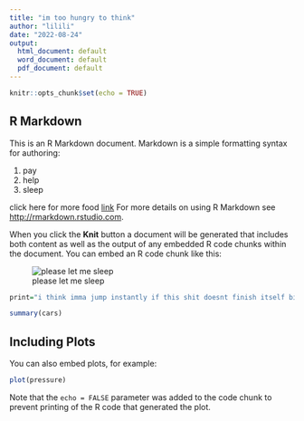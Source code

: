 ```yaml
---
title: "im too hungry to think"
author: "lilili"
date: "2022-08-24"
output:
  html_document: default
  word_document: default
  pdf_document: default
---
```


```r
knitr::opts_chunk$set(echo = TRUE)
```

## R Markdown

This is an R Markdown document. Markdown is a simple formatting syntax for authoring:

1. pay
2. help
3. sleep

 click here for more food [link](https://www.facebook.com/) 
For more details on using R Markdown see <http://rmarkdown.rstudio.com>.

When you click the **Knit** button a document will be generated that includes both content as well as the output of any embedded R code chunks within the document. You can embed an R code chunk like this:

![please let me sleep](https://i.redd.it/bov6xp979tz21.jpg)
```r
print="i think imma jump instantly if this shit doesnt finish itself bitch"
```

```r
summary(cars)
```

## Including Plots

You can also embed plots, for example:

```r
plot(pressure)
```

Note that the `echo = FALSE` parameter was added to the code chunk to prevent printing of the R code that generated the plot.
